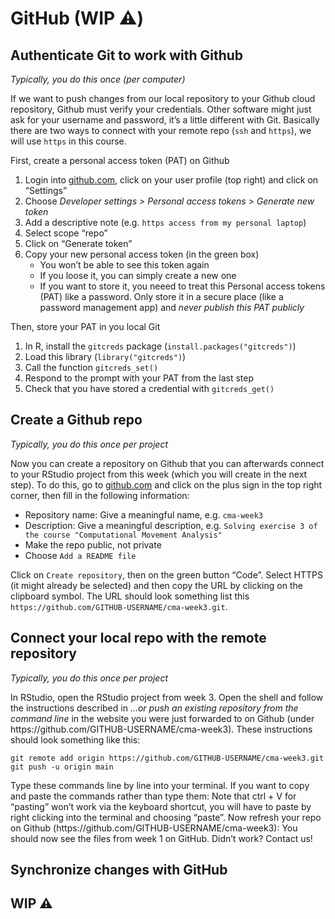 
# GitHub (WIP ⚠️)

## Authenticate Git to work with Github

*Typically, you do this once (per computer)*

If we want to push changes from our local repository to your Github cloud repository, Github must verify your credentials. Other software might just ask for your username and password, it's a little different with Git. Basically there are two ways to connect with your remote repo (`ssh` and `https`), we will use `https` in this course. 

First, create a personal access token (PAT) on Github

1. Login into [github.com](https://github.com/), click on your user profile (top right) and click on "Settings" 
2. Choose *Developer settings > Personal access tokens > Generate new token*
3. Add a descriptive note (e.g. `https access from my personal laptop`)
4. Select scope "repo"
5. Click on "Generate token"
6. Copy your new personal access token (in the green box)
   - You won’t be able to see this token again
   - If you loose it, you can simply create a new one
   - If you want to store it, you neeed to treat this Personal access tokens (PAT) like a password. Only store it in a secure place (like a password management app) and *never publish this PAT publicly*

Then, store your PAT in you local Git

1. In R, install the `gitcreds` package (`install.packages("gitcreds")`)
2. Load this library (`library("gitcreds")`)
3. Call the function `gitcreds_set()`
4. Respond to the prompt with your PAT from the last step
5. Check that you have stored a credential with `gitcreds_get()`
  
## Create a Git**hub** repo {#create-github-repo}

*Typically, you do this once per project*

Now you can create a repository on Github that you can afterwards connect to your RStudio project from this week (which you will create in the next step). To do this, go to [github.com](https://github.com) and click on the plus sign in the top right corner, then fill in the following information:

- Repository name: Give a meaningful name, e.g.  `cma-week3`
- Description: Give a meaningful description, e.g. `Solving exercise 3 of the course "Computational Movement Analysis"`
- Make the repo public, not private
- Choose `Add a README file`

Click on `Create repository`, then on the green button "Code". Select HTTPS (it might already be selected) and then copy the URL by clicking on the clipboard symbol. The URL should look something list this `https://github.com/GITHUB-USERNAME/cma-week3.git`. 


## Connect your local repo with the remote repository

*Typically, you do this once per project*

In RStudio, open the RStudio project from week 3. Open the shell and follow the instructions described in *…or push an existing repository from the command line* in the website you were just forwarded to on Github (under https://github.com/GITHUB-USERNAME/cma-week3). These instructions should look something like this:

```
git remote add origin https://github.com/GITHUB-USERNAME/cma-week3.git
git push -u origin main
```

Type these commands line by line into your terminal. If you want to copy and paste the commands rather than type them: Note that ctrl + V for "pasting" won't work via the keyboard shortcut, you will have to paste by right clicking into the terminal and choosing "paste". Now refresh your repo on Github (https://github.com/GITHUB-USERNAME/cma-week3): You should now see the files from week 1 on GitHub. Didn't work? Contact us!

## Synchronize changes with GitHub

:::{.callout-important}

## WIP ⚠️

:::